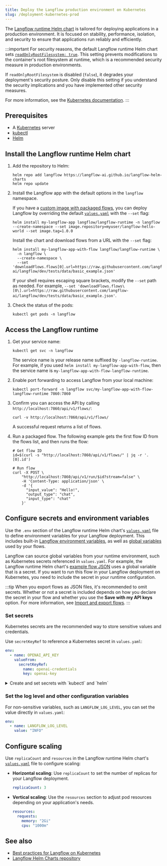 ```yaml
---
title: Deploy the Langflow production environment on Kubernetes
slug: /deployment-kubernetes-prod
---
```



The [Langflow runtime Helm chart](https://github.com/langflow-ai/langflow-helm-charts/blob/main/charts/langflow-runtime) is tailored for deploying applications in a production environment. It is focused on stability, performance, isolation, and security to ensure that applications run reliably and efficiently.

:::important
For security reasons, the default Langflow runtime Helm chart sets [`readOnlyRootFilesystem: true`](https://github.com/langflow-ai/langflow-helm-charts/blob/main/charts/langflow-runtime/values.yaml#L46). This setting prevents modifications to the container's root filesystem at runtime, which is a recommended security measure in production environments.

If `readOnlyRootFilesystem` is disabled (`false`), it degrades your deployment's security posture. Only disable this setting if you understand the security implications and you have implemented other security measures.

For more information, see the [Kubernetes documentation](https://kubernetes.io/docs/tasks/configure-pod-container/security-context/).
:::

## Prerequisites

- A [Kubernetes](https://kubernetes.io/docs/setup/) server
- [kubectl](https://kubernetes.io/docs/tasks/tools/#kubectl)
- [Helm](https://helm.sh/docs/intro/install/)

## Install the Langflow runtime Helm chart

1. Add the repository to Helm:

    ```shell
    helm repo add langflow https://langflow-ai.github.io/langflow-helm-charts
    helm repo update
    ```

2. Install the Langflow app with the default options in the `langflow` namespace.

    <Tabs groupId="">
    <TabItem value="Install chart with custom image" label="Install chart with custom image" default>

    If you have a [custom image with packaged flows](/deployment-docker#package-your-flow-as-a-docker-image), you can deploy Langflow by overriding the default [`values.yaml`](https://github.com/langflow-ai/langflow-helm-charts/blob/main/charts/langflow-runtime/values.yaml) with the `--set` flag:

    ```shell
    helm install my-langflow-app langflow/langflow-runtime -n langflow --create-namespace --set image.repository=myuser/langflow-hello-world --set image.tag=1.0.0
    ```

    </TabItem>
    <TabItem value="Install chart and download flow" label="Install chart and download flow">

    Install the chart and download flows from a URL with the `--set` flag:

    ```shell
    helm install my-langflow-app-with-flow langflow/langflow-runtime \
      -n langflow \
      --create-namespace \
      --set 'downloadFlows.flows[0].url=https://raw.githubusercontent.com/langflow-ai/langflow/dev/tests/data/basic_example.json'
    ```

    If your shell requires escaping square brackets, modify the `--set` path as needed.
    For example, `--set 'downloadFlows.flows\[0\].url=https://raw.githubusercontent.com/langflow-ai/langflow/dev/tests/data/basic_example.json'`.

    </TabItem>
    </Tabs>

3. Check the status of the pods:

    ```shell
    kubectl get pods -n langflow
    ```

## Access the Langflow runtime

1. Get your service name:

    ```shell
    kubectl get svc -n langflow
    ```

    The service name is your release name suffixed by `-langflow-runtime`. For example, if you used `helm install my-langflow-app-with-flow`, then the service name is `my-langflow-app-with-flow-langflow-runtime`.

2. Enable port forwarding to access Langflow from your local machine:

    ```shell
    kubectl port-forward -n langflow svc/my-langflow-app-with-flow-langflow-runtime 7860:7860
    ```

3. Confirm you can access the API by calling `http://localhost:7860/api/v1/flows/`:

    ```shell
    curl -v http://localhost:7860/api/v1/flows/
    ```

    A successful request returns a list of flows.

4. Run a packaged flow.
The following example gets the first flow ID from the flows list, and then runs the flow:

    ```shell
    # Get flow ID
    id=$(curl -s "http://localhost:7860/api/v1/flows/" | jq -r '.[0].id')

    # Run flow
    curl -X POST \
        "http://localhost:7860/api/v1/run/$id?stream=false" \
        -H 'Content-Type: application/json' \
        -d '{
          "input_value": "Hello!",
          "output_type": "chat",
          "input_type": "chat"
        }'
    ```

## Configure secrets and environment variables

Use the `.env` section of the Langflow runtime Helm chart's [`values.yaml`](https://github.com/langflow-ai/langflow-helm-charts/blob/main/charts/langflow-runtime/values.yaml) file to define environment variables for your Langflow deployment.
This includes built-in [Langflow environment variables](/environment-variables), as well as [global variables](/configuration-global-variables) used by your flows.

Langflow can source global variables from your runtime environment, such as Kubernetes secrets referenced in `values.yaml`.
For example, the Langflow runtime Helm chart's [example flow JSON](https://raw.githubusercontent.com/langflow-ai/langflow-helm-charts/refs/heads/main/examples/flows/basic-prompting-hello-world.json) uses a global variable that is a secret.
If you want to run this flow in your Langflow deployment on Kubernetes, you need to include the secret in your runtime configuration.

:::tip
When you export flows as JSON files, it's recommended to omit secrets.
Whether or not a secret is included depends on how you declare the secret in your flow and whether you use the **Save with my API keys** option.
For more information, see [Import and export flows](/concepts-flows-import).
:::

### Set secrets

Kubernetes secrets are the recommended way to store sensitive values and credentials.

Use `secretKeyRef` to reference a Kubernetes secret in `values.yaml`:

```yaml
env:
  - name: OPENAI_API_KEY
    valueFrom:
      secretKeyRef:
        name: openai-credentials
        key: openai-key
```

<details>
<summary>Create and set secrets with `kubectl` and `helm`</summary>

You can use `kubectl` and `helm` commands to create and set secrets:

1. Create a secret:

    ```shell
    kubectl create secret generic openai-credentials \
      --namespace langflow \
      --from-literal=OPENAI_API_KEY=sk...
    ```

2. Verify the secret exists:

    ```shell
    kubectl get secrets -n langflow openai-credentials
    ```

    The result is encrypted.

3. Upgrade the Helm release to use the secret:

    ```shell
    helm upgrade my-langflow-app-image langflow/langflow-runtime -n langflow \
      --reuse-values \
      --set "extraEnv[0].name=OPENAI_API_KEY" \
      --set "extraEnv[0].valueFrom.secretKeyRef.name=openai-credentials" \
      --set "extraEnv[0].valueFrom.secretKeyRef.key=OPENAI_API_KEY"
    ```

    Escape square brackets if required by your shell.

</details>

### Set the log level and other configuration variables

For non-sensitive variables, such as `LANGFLOW_LOG_LEVEL`, you can set the value directly in `values.yaml`:

```yaml
env:
  - name: LANGFLOW_LOG_LEVEL
    value: "INFO"
```

## Configure scaling

Use `replicaCount` and `resources` in the Langflow runtime Helm chart's [`values.yaml`](https://github.com/langflow-ai/langflow-helm-charts/blob/main/charts/langflow-runtime/values.yaml) file to configure scaling:

* **Horizontal scaling**: Use `replicaCount` to set the number of replicas for your Langflow deployment.

    ```yaml
    replicaCount: 3
    ```

* **Vertical scaling**: Use the `resources` section to adjust pod resources depending on your application's needs.

    ```yaml
    resources:
      requests:
        memory: "2Gi"
        cpu: "1000m"
    ```

## See also

* [Best practices for Langflow on Kubernetes](/deployment-prod-best-practices)
* [Langflow Helm Charts repository](https://github.com/langflow-ai/langflow-helm-charts)